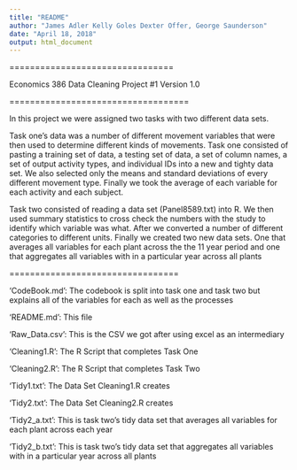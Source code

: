 ```yaml
---
title: "README"
author: "James Adler Kelly Goles Dexter Offer, George Saunderson"
date: "April 18, 2018"
output: html_document
---
```

================================


Economics 386 Data Cleaning Project #1
Version 1.0


===================================


In this project we were assigned two tasks with two different data sets. 

Task one’s data was a number of different movement variables that were then used to determine different kinds of movements.  Task one consisted of pasting a training set of data, a testing set of data, a set of column names, a set of output activity types, and individual IDs into a new and tighty data set. We also selected only the means and standard deviations of every different movement type. Finally we took the average of each variable for each activity and each subject.
						
Task two consisted of reading a data set (Panel8589.txt) into R. We then used summary statistics to cross check the numbers with the study to identify which variable was what. After we converted a number of different categories to different units. Finally we created two new data sets. One that averages all variables for each plant across the the 11 year period and one that aggregates all variables with in a particular year across all plants

=================================		

‘CodeBook.md’: The codebook is split into task one and task two but explains all of the variables for each as well as the processes

‘README.md’: This file

‘Raw_Data.csv’: This is the CSV we got after using excel as an intermediary 

‘Cleaning1.R’: The R Script that completes Task One

‘Cleaning2.R’: The R Script that completes Task Two

‘Tidy1.txt’: The Data Set Cleaning1.R creates

‘Tidy2.txt’: The Data Set Cleaning2.R creates

‘Tidy2_a.txt’: This is task two’s tidy data set that averages all variables for each plant across each year

‘Tidy2_b.txt’: This is task two’s tidy data set that aggregates all variables with in a particular year across all 
plants


			
		
